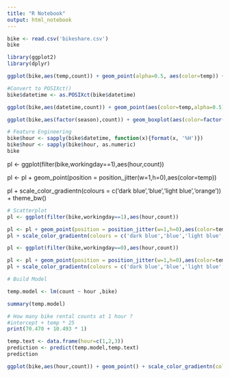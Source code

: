```yaml
---
title: "R Notebook"
output: html_notebook
---
```


```r
bike <- read.csv('bikeshare.csv')
bike
```

```r
library(ggplot2)
library(dplyr)

ggplot(bike,aes(temp,count)) + geom_point(alpha=0.5, aes(color=temp)) + theme_bw()
```

```r
#Convert to POSIXct()
bike$datetime <- as.POSIXct(bike$datetime)
```

```r
ggplot(bike,aes(datetime,count)) + geom_point(aes(color=temp,alpha=0.5)) + scale_color_continuous(low='green',high='red') + theme_bw()
```

```r
ggplot(bike,aes(factor(season),count)) + geom_boxplot(aes(color=factor(season))) + theme_bw()
```

```r
# Feature Engineering
bike$hour <- sapply(bike$datetime, function(x){format(x, '%H')})
bike$hour <- sapply(bike$hour, as.numeric)
bike
```

pl \<- ggplot(filter(bike,workingday==1),aes(hour,count))

pl \<- pl + geom_point(position = position_jitter(w=1,h=0),aes(color=temp))

pl + scale_color_gradientn(colours = c('dark blue','blue','light blue','orange')) + theme_bw()

```r
# Scatterplot
pl <- ggplot(filter(bike,workingday==1),aes(hour,count))

pl <- pl + geom_point(position = position_jitter(w=1,h=0),aes(color=temp))
pl + scale_color_gradientn(colours = c('dark blue','blue','light blue','orange')) + theme_bw()
```

```r
pl <- ggplot(filter(bike,workingday==0),aes(hour,count))

pl <- pl + geom_point(position = position_jitter(w=1,h=0),aes(color=temp))
pl + scale_color_gradientn(colours = c('dark blue','blue','light blue','orange')) + theme_bw()
```

```r
# Build Model

temp.model <- lm(count ~ hour ,bike)

summary(temp.model)
```

```r
# How many bike rental counts at 1 hour ?
#intercept + temp * 25
print(70.470 + 10.493 * 1)
```

```r
temp.text <- data.frame(hour=c(1,2,3))
prediction <- predict(temp.model,temp.text)
prediction
```

```r
ggplot(bike,aes(hour,count)) + geom_point() + scale_color_gradientn(colours = c('blue','yellow','red','green'))
```

```r


```
